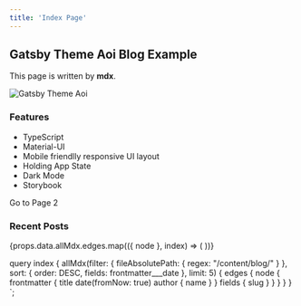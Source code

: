 ```yaml
---
title: 'Index Page'
---
```



## Gatsby Theme Aoi Blog Example

This page is written by **mdx**.

![Gatsby Theme Aoi](../../content/assets/IMG_7450.jpeg)

### Features

- TypeScript
- Material-UI
- Mobile friendlly responsive UI layout
- Holding App State
- Dark Mode
- Storybook

<AppLinkButton to="/page-2/">Go to Page 2</AppLinkButton>

### Recent Posts

<List>
  {props.data.allMdx.edges.map(({ node }, index) => (
    <ListItemLink
      key={index}
      primaryText={node.frontmatter.title}
      secondaryText={`${node.frontmatter.date} post by ${node.frontmatter.author.name}`}
      to={node.fields.slug}
      divider
    />
  ))}
  <ListItemLink primaryText="More" to="/blog/" color="secondary" />
</List>

  query index {
    allMdx(filter: { fileAbsolutePath: { regex: "/content/blog/" } }, sort: { order: DESC, fields: frontmatter___date }, limit: 5) {
      edges {
        node {
          frontmatter {
            title
            date(fromNow: true)
            author {
              name
            }
          }
          fields {
            slug
          }
        }
      }
    }
  }
`;
